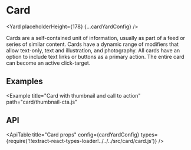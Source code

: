 <!--
Copyright (c) 2018-2020 Uber Technologies, Inc.

This source code is licensed under the MIT license found in the
LICENSE file in the root directory of this source tree.
-->






# Card

<Yard placeholderHeight={178} {...cardYardConfig} />

Cards are a self-contained unit of information, usually as part of a feed or series of similar
content. Cards have a dynamic range of modifiers that allow text-only, text and illustration,
and photography. All cards have an option to include text links or buttons as a primary action.
The entire card can become an active click-target.

## Examples

<Example title="Card basic usage" path="card/basic.js">
  <CardBasic />
</Example>

<Example title="Card with image and call to action" path="card/image-cta.js">
  <CardWithImageCta />
</Example>

<Example
  title="Card with thumbnail and call to action"
  path="card/thumbnail-cta.js"
>
  <CardWithThumbnailCta />
</Example>

## API

<ApiTable
  title="Card props"
  config={cardYardConfig}
  types={require('!!extract-react-types-loader!../../../src/card/card.js')}
/>

<Exports component={CardExports} title="Card exports" path="baseui/card" />
